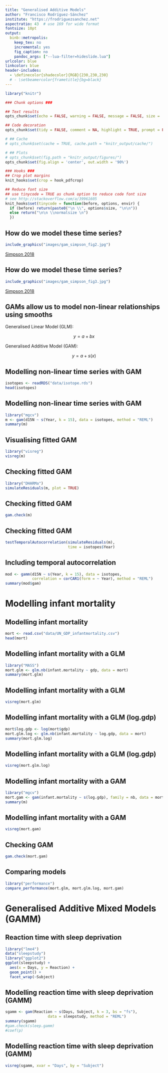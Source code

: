 ```yaml
---
title: "Generalised Additive Models"
author: "Francisco Rodríguez-Sánchez"
institute: "https://frodriguezsanchez.net"
aspectratio: 43  # use 169 for wide format
fontsize: 10pt
output: 
  binb::metropolis:
    keep_tex: no
    incremental: yes
    fig_caption: no
    pandoc_args: ["--lua-filter=hideslide.lua"]
urlcolor: blue
linkcolor: blue
header-includes:
  - \definecolor{shadecolor}{RGB}{230,230,230}
  # - \setbeamercolor{frametitle}{bg=black}
---
```




```r

library("knitr")

### Chunk options ###

## Text results
opts_chunk$set(echo = FALSE, warning = FALSE, message = FALSE, size = 'tiny')

## Code decoration
opts_chunk$set(tidy = FALSE, comment = NA, highlight = TRUE, prompt = FALSE, crop = TRUE)

# ## Cache
# opts_chunk$set(cache = TRUE, cache.path = "knitr_output/cache/")

# ## Plots
# opts_chunk$set(fig.path = "knitr_output/figures/")
opts_chunk$set(fig.align = 'center', out.width = '90%')

### Hooks ###
## Crop plot margins
knit_hooks$set(crop = hook_pdfcrop)

## Reduce font size
## use tinycode = TRUE as chunk option to reduce code font size
# see http://stackoverflow.com/a/39961605
knit_hooks$set(tinycode = function(before, options, envir) {
  if (before) return(paste0("\n \\", options$size, "\n\n"))
  else return("\n\n \\normalsize \n")
  })

```


## How do we model these time series?

```r
include_graphics("images/gam_simpson_fig2.jpg")
```

\scriptsize 
[Simpson 2018](https://doi.org/10.3389/fevo.2018.00149)


## How do we model these time series?

```r
include_graphics("images/gam_simpson_fig3.jpg")
```

\scriptsize 
[Simpson 2018](https://doi.org/10.3389/fevo.2018.00149)



## GAMs allow us to model non-linear relationships using smooths

Generalised Linear Model (GLM):

$$
y = a + bx
$$


Generalised Additive Model (GAM):

$$
y = a + s(x)
$$


## Modelling non-linear time series with GAM

```r
isotopes <- readRDS("data/isotope.rds")
head(isotopes)
```

## Modelling non-linear time series with GAM

\scriptsize

```r
library("mgcv")
m <- gam(d15N ~ s(Year, k = 15), data = isotopes, method = "REML")
summary(m)
```


## Visualising fitted GAM

```r
library("visreg")
visreg(m)
```


## Checking fitted GAM

```r
library("DHARMa")
simulateResiduals(m, plot = TRUE)
```




## Checking fitted GAM

```r
gam.check(m)
```


::: hide :::
## Checking fitted GAM

```r
testTemporalAutocorrelation(simulateResiduals(m), 
                            time = isotopes$Year)
```
:::


## Including temporal autocorrelation

\footnotesize

```r
mod <- gamm(d15N ~ s(Year, k = 15), data = isotopes,
            correlation = corCAR1(form = ~ Year), method = "REML")
summary(mod$gam)
```



# Modelling infant mortality 

## Modelling infant mortality 


```r
mort <- read.csv("data/UN_GDP_infantmortality.csv")
head(mort)
```

## Modelling infant mortality with a GLM

\footnotesize

```r
library("MASS")
mort.glm <- glm.nb(infant.mortality ~ gdp, data = mort)
summary(mort.glm)
```


## Modelling infant mortality with a GLM

```r
visreg(mort.glm)
```



## Modelling infant mortality with a GLM (log.gdp)

\footnotesize

```r
mort$log.gdp <- log(mort$gdp)
mort.glm.log <- glm.nb(infant.mortality ~ log.gdp, data = mort)
summary(mort.glm.log)
```

## Modelling infant mortality with a GLM (log.gdp)

```r
visreg(mort.glm.log)
```


## Modelling infant mortality with a GAM

\footnotesize

```r
library("mgcv")
mort.gam <- gam(infant.mortality ~ s(log.gdp), family = nb, data = mort)
summary(m)
```


## Modelling infant mortality with a GAM

```r
visreg(mort.gam)
```


## Checking GAM

```r
gam.check(mort.gam)
```


## Comparing models

```r
library("performance")
compare_performance(mort.glm, mort.glm.log, mort.gam)
```



# Generalised Additive Mixed Models (GAMM)

## Reaction time with sleep deprivation

```r
library("lme4")
data("sleepstudy")
library("ggplot2")
ggplot(sleepstudy) +
  aes(x = Days, y = Reaction) +
  geom_point() +
  facet_wrap(~Subject) 
```


## Modelling reaction time with sleep deprivation (GAMM)

\scriptsize

```r
sgamm <- gam(Reaction ~ s(Days, Subject, k = 3, bs = "fs"), 
                   data = sleepstudy, method = "REML")
summary(sgamm)
#gam.check(sleep.gamm)
#coef(p)
```



## Modelling reaction time with sleep deprivation (GAMM)

```r
visreg(sgamm, xvar = "Days", by = "Subject")
```


